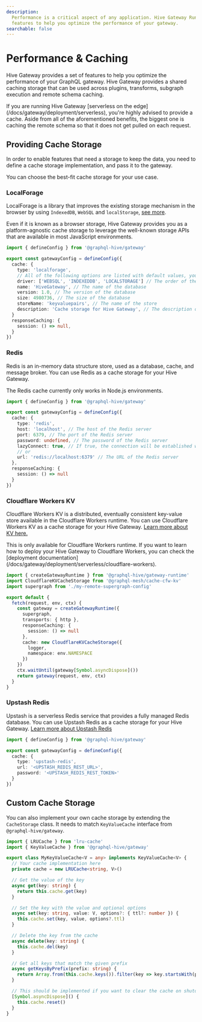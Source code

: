```yaml
---
description:
  Performance is a critical aspect of any application. Hive Gateway Runtime provides a set of
  features to help you optimize the performance of your gateway.
searchable: false
---
```



# Performance & Caching

Hive Gateway provides a set of features to help you optimize the performance of your GraphQL
gateway. Hive Gateway provides a shared caching storage that can be used across plugins, transforms,
subgraph execution and remote schema caching.

<Callout>
  If you are running Hive Gateway [serverless on the edge](/docs/gateway/deployment/serverless),
  you're highly advised to provide a cache. Aside from all of the aforementioned benefits, the
  biggest one is caching the remote schema so that it does not get pulled on each request.
</Callout>

## Providing Cache Storage

In order to enable features that need a storage to keep the data, you need to define a cache storage
implementation, and pass it to the gateway.

You can choose the best-fit cache storage for your use case.

### LocalForage

LocalForage is a library that improves the existing storage mechanism in the browser by using
`IndexedDB`, `WebSQL` and `localStorage`, [see more](https://github.com/localForage/localForage).

Even if it is known as a browser storage, Hive Gateway provides you as a platform-agnostic cache
storage to leverage the well-known storage APIs that are available in most JavaScript environments.

```ts filename="gateway.config.ts"
import { defineConfig } from '@graphql-hive/gateway'

export const gatewayConfig = defineConfig({
  cache: {
    type: 'localforage',
    // All of the following options are listed with default values, you don't need to provide them
    driver: ['WEBSQL', 'INDEXEDDB', 'LOCALSTORAGE'] // The order of the drivers to use
    name: 'HiveGateway', // The name of the database
    version: 1.0, // The version of the database
    size: 4980736, // The size of the database
    storeName: 'keyvaluepairs', // The name of the store
    description: 'Cache storage for Hive Gateway', // The description of the database
  }
  responseCaching: {
    session: () => null,
  }
})
```

### Redis

Redis is an in-memory data structure store, used as a database, cache, and message broker. You can
use Redis as a cache storage for your Hive Gateway.

<Callout>The Redis cache currently only works in Node.js environments.</Callout>

```ts filename="gateway.config.ts"
import { defineConfig } from '@graphql-hive/gateway'

export const gatewayConfig = defineConfig({
  cache: {
    type: 'redis',
    host: 'localhost', // The host of the Redis server
    port: 6379, // The port of the Redis server
    password: undefined, // The password of the Redis server
    lazyConnect: true, // If true, the connection will be established when the first operation is executed
    // or
    url: 'redis://localhost:6379' // The URL of the Redis server
  },
  responseCaching: {
    session: () => null
  }
})
```

### Cloudflare Workers KV

Cloudflare Workers KV is a distributed, eventually consistent key-value store available in the
Cloudflare Workers runtime. You can use Cloudflare Workers KV as a cache storage for your Hive
Gateway. [Learn more about KV here.](https://developers.cloudflare.com/workers/runtime-apis/kv/)

<Callout>
  This is only available for Cloudflare Workers runtime. If you want to learn how to deploy your
  Hive Gateway to Cloudflare Workers, you can check the [deployment
  documentation](/docs/gateway/deployment/serverless/cloudflare-workers).
</Callout>

```ts filename="worker.ts"
import { createGatewayRuntime } from '@graphql-hive/gateway-runtime'
import CloudflareKVCacheStorage from '@graphql-mesh/cache-cfw-kv'
import supergraph from './my-remote-supergraph-config'

export default {
  fetch(request, env, ctx) {
    const gateway = createGatewayRuntime({
      supergraph,
      transports: { http },
      responseCaching: {
        session: () => null
      },
      cache: new CloudflareKVCacheStorage({
        logger,
        namespace: env.NAMESPACE
      })
    })
    ctx.waitUntil(gateway[Symbol.asyncDispose]())
    return gateway(request, env, ctx)
  }
}
```

### Upstash Redis

Upstash is a serverless Redis service that provides a fully managed Redis database. You can use
Upstash Redis as a cache storage for your Hive Gateway.
[Learn more about Upstash Redis](https://upstash.com/docs/redis/overall/getstarted)

```ts
import { defineConfig } from '@graphql-hive/gateway'

export const gatewayConfig = defineConfig({
  cache: {
    type: 'upstash-redis',
    url: '<UPSTASH_REDIS_REST_URL>',
    password: '<UPSTASH_REDIS_REST_TOKEN>'
  }
})
```

## Custom Cache Storage

You can also implement your own cache storage by extending the `CacheStorage` class. It needs to
match `KeyValueCache` interface from `@graphql-hive/gateway`.

```ts filename="my-cache-storage.ts"
import { LRUCache } from 'lru-cache'
import { KeyValueCache } from '@graphql-hive/gateway'

export class MyKeyValueCache<V = any> implements KeyValueCache<V> {
  // Your cache implementation here
  private cache = new LRUCache<string, V>()

  // Get the value of the key
  async get(key: string) {
    return this.cache.get(key)
  }

  // Set the key with the value and optional options
  async set(key: string, value: V, options?: { ttl?: number }) {
    this.cache.set(key, value, options?.ttl)
  }

  // Delete the key from the cache
  async delete(key: string) {
    this.cache.del(key)
  }

  // Get all keys that match the given prefix
  async getKeysByPrefix(prefix: string) {
    return Array.from(this.cache.keys()).filter(key => key.startsWith(prefix))
  }

  // This should be implemented if you want to clear the cache on shutdown
  [Symbol.asyncDispose]() {
    this.cache.reset()
  }
}
```
